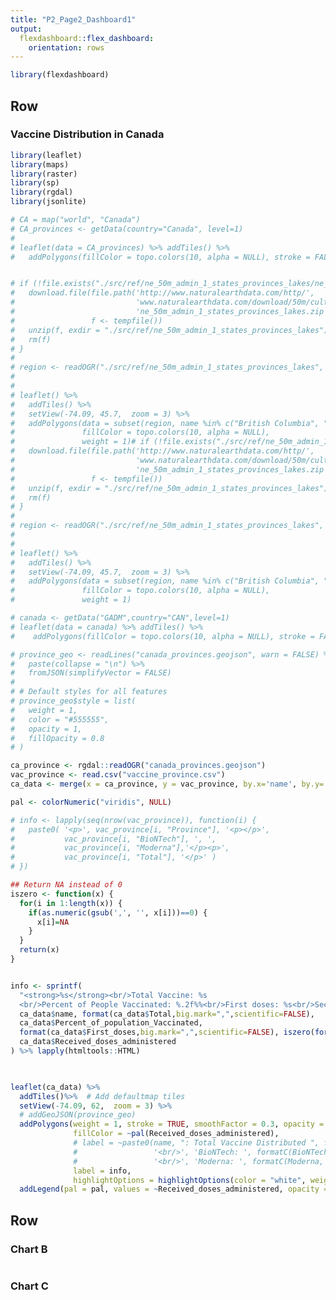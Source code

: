 ```yaml
---
title: "P2_Page2_Dashboard1"
output: 
  flexdashboard::flex_dashboard:
    orientation: rows
---
```


```r
library(flexdashboard)
```

Row
-----------------------------------------------------------------------

### Vaccine Distribution in Canada

```r
library(leaflet)
library(maps)
library(raster)
library(sp)
library(rgdal)
library(jsonlite)

# CA = map("world", "Canada")
# CA_provinces <- getData(country="Canada", level=1)
# 
# leaflet(data = CA_provinces) %>% addTiles() %>%
#   addPolygons(fillColor = topo.colors(10, alpha = NULL), stroke = FALSE)


# if (!file.exists("./src/ref/ne_50m_admin_1_states_provinces_lakes/ne_50m_admin_1_states_provinces_lakes.dbf")){
#   download.file(file.path('http://www.naturalearthdata.com/http/',
#                           'www.naturalearthdata.com/download/50m/cultural',
#                           'ne_50m_admin_1_states_provinces_lakes.zip'), 
#                 f <- tempfile())
#   unzip(f, exdir = "./src/ref/ne_50m_admin_1_states_provinces_lakes")
#   rm(f)
# }
# 
# region <- readOGR("./src/ref/ne_50m_admin_1_states_provinces_lakes", 'ne_50m_admin_1_states_provinces_lakes', encoding='UTF-8')
# 
# 
# leaflet() %>% 
#   addTiles() %>% 
#   setView(-74.09, 45.7,  zoom = 3) %>% 
#   addPolygons(data = subset(region, name %in% c("British Columbia", "Alberta", "Saskatchewan", "Manitoba", "Ontario", "Quebec", "New Brunswick", "Prince Edward Island", "Nova Scotia", "Newfoundland and Labrador", "Yukon", "Northwest Territories", "Nunavut")), 
#               fillColor = topo.colors(10, alpha = NULL),
#               weight = 1)# if (!file.exists("./src/ref/ne_50m_admin_1_states_provinces_lakes/ne_50m_admin_1_states_provinces_lakes.dbf")){
#   download.file(file.path('http://www.naturalearthdata.com/http/',
#                           'www.naturalearthdata.com/download/50m/cultural',
#                           'ne_50m_admin_1_states_provinces_lakes.zip'), 
#                 f <- tempfile())
#   unzip(f, exdir = "./src/ref/ne_50m_admin_1_states_provinces_lakes")
#   rm(f)
# }
# 
# region <- readOGR("./src/ref/ne_50m_admin_1_states_provinces_lakes", 'ne_50m_admin_1_states_provinces_lakes', encoding='UTF-8')
# 
# 
# leaflet() %>% 
#   addTiles() %>% 
#   setView(-74.09, 45.7,  zoom = 3) %>% 
#   addPolygons(data = subset(region, name %in% c("British Columbia", "Alberta", "Saskatchewan", "Manitoba", "Ontario", "Quebec", "New Brunswick", "Prince Edward Island", "Nova Scotia", "Newfoundland and Labrador", "Yukon", "Northwest Territories", "Nunavut")), 
#               fillColor = topo.colors(10, alpha = NULL),
#               weight = 1)

# canada <- getData("GADM",country="CAN",level=1)
# leaflet(data = canada) %>% addTiles() %>%
#    addPolygons(fillColor = topo.colors(10, alpha = NULL), stroke = FALSE)

# province_geo <- readLines("canada_provinces.geojson", warn = FALSE) %>%
#   paste(collapse = "\n") %>%
#   fromJSON(simplifyVector = FALSE)
# 
# # Default styles for all features
# province_geo$style = list(
#   weight = 1,
#   color = "#555555",
#   opacity = 1,
#   fillOpacity = 0.8
# )

ca_province <- rgdal::readOGR("canada_provinces.geojson")
vac_province <- read.csv("vaccine_province.csv")
ca_data <- merge(x = ca_province, y = vac_province, by.x='name', by.y='Province')

pal <- colorNumeric("viridis", NULL)

# info <- lapply(seq(nrow(vac_province)), function(i) {
#   paste0( '<p>', vac_province[i, "Province"], '<p></p>', 
#           vac_province[i, "BioNTech"], ', ', 
#           vac_province[i, "Moderna"],'</p><p>', 
#           vac_province[i, "Total"], '</p>' ) 
# })

## Return NA instead of 0
iszero <- function(x) {
  for(i in 1:length(x)) {
    if(as.numeric(gsub(',', '', x[i]))==0) {
      x[i]=NA
    }
  }
  return(x)
}


info <- sprintf(
  "<strong>%s</strong><br/>Total Vaccine: %s
  <br/>Percent of People Vaccinated: %.2f%%<br/>First doses: %s<br/>Second doses: %s<br/>Received doses administered: %.2f%%",
  ca_data$name, format(ca_data$Total,big.mark=",",scientific=FALSE),
  ca_data$Percent_of_population_Vaccinated, 
  format(ca_data$First_doses,big.mark=",",scientific=FALSE), iszero(format(ca_data$Second_doses,big.mark=",",scientific=FALSE)), 
  ca_data$Received_doses_administered
) %>% lapply(htmltools::HTML)

  
```

```r
leaflet(ca_data) %>%
  addTiles()%>%  # Add defaultmap tiles
  setView(-74.09, 62,  zoom = 3) %>%
  # addGeoJSON(province_geo)
  addPolygons(weight = 1, stroke = TRUE, smoothFactor = 0.3, opacity = 1, fillOpacity = 0.8, 
              fillColor = ~pal(Received_doses_administered), 
              # label = ~paste0(name, ": Total Vaccine Distributed ", formatC(Total, big.mark = ", "), 
              #                 '<br/>', 'BioNTech: ', formatC(BioNTech, big.mark = ", "), 
              #                 '<br/>', 'Moderna: ', formatC(Moderna, big.mark = ", ")),
              label = info, 
              highlightOptions = highlightOptions(color = "white", weight = 1, bringToFront = TRUE)) %>%
  addLegend(pal = pal, values = ~Received_doses_administered, opacity = 0.8)
```

Row
-----------------------------------------------------------------------

### Chart B

```r

```

### Chart C

```r

```

